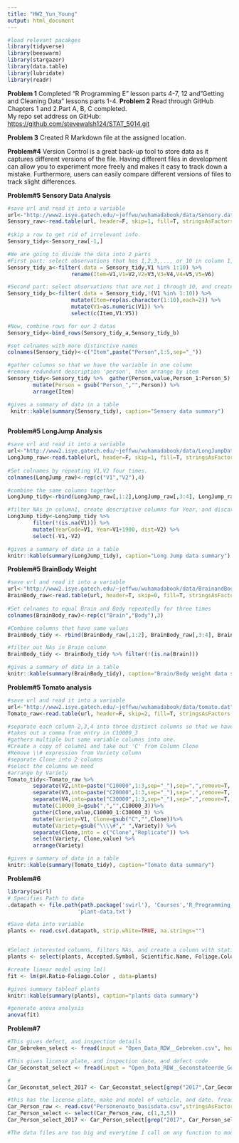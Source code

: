 ```yaml
---
title: "HW2_Yun_Young"
output: html_document
---
```

```r
#load relevant pacakges
library(tidyverse)
library(beeswarm)
library(stargazer)
library(data.table)
library(lubridate)
library(readr)

```

**Problem 1**
Completed "R Programming E" lesson parts 4-7, 12 and"Getting and Cleaning Data" lessons parts 1-4.
**Problem 2**
Read through GitHub Chapters 1 and 2.Part A, B, C completed.  
My repo set address on GitHub: <https://github.com/stevewalsh124/STAT_5014.git>

**Problem 3**
Created R Markdown file at the assigned location.  

**Problem#4**
Version Control is a great back-up tool to store data as it captures different versions of the file. Having different files in development can allow you to experiment more freely and makes it easy to track down a mistake. Furthermore, users can easily compare different versions of files to track slight differences.


**Problem#5 Sensory Data Analysis**
```r
#save url and read it into a variable
url<-"http://www2.isye.gatech.edu/~jeffwu/wuhamadabook/data/Sensory.dat"
Sensory_raw<-read.table(url, header=F, skip=1, fill=T, stringsAsFactors = F)
    
#skip a row to get rid of irrelevant info.
Sensory_tidy<-Sensory_raw[-1,]

#We are going to divide the data into 2 parts
#First part: select observations that has 1,2,3,..., or 10 in column 1, and rename the first column as Item.
Sensory_tidy_a<-filter(.data = Sensory_tidy,V1 %in% 1:10) %>%
                    rename(Item=V1,V1=V2,V2=V3,V3=V4,V4=V5,V5=V6)

#Second part: select observations that are not 1 through 10, and create a column 'Item' that assgin item numbers to observation
Sensory_tidy_b<-filter(.data = Sensory_tidy,!(V1 %in% 1:10)) %>%
                    mutate(Item=rep(as.character(1:10),each=2)) %>%
                    mutate(V1=as.numeric(V1)) %>%
                    select(c(Item,V1:V5))

#Now, combine rows for our 2 datas
Sensory_tidy<-bind_rows(Sensory_tidy_a,Sensory_tidy_b)

#set colnames with more distinctive names
colnames(Sensory_tidy)<-c("Item",paste("Person",1:5,sep="_"))

#gather columns so that we have the variable in one column
#remove redundunt description 'person', then arrange by item
Sensory_tidy<-Sensory_tidy %>%  gather(Person,value,Person_1:Person_5) %>%  
        mutate(Person = gsub("Person_","",Person)) %>%
        arrange(Item)

#gives a summary of data in a table
 knitr::kable(summary(Sensory_tidy), caption="Sensory data summary")
 
```


      
**Problem#5 LongJump Analysis**

```r

#save url and read it into a variable
url<-"http://www2.isye.gatech.edu/~jeffwu/wuhamadabook/data/LongJumpData.dat"
LongJump_raw<-read.table(url, header=F, skip=1, fill=T, stringsAsFactors = F)
    
#Set colnames by repeating V1,V2 four times. 
colnames(LongJump_raw)<-rep(c("V1","V2"),4)

#combine the same columns together
LongJump_tidy<-rbind(LongJump_raw[,1:2],LongJump_raw[,3:4], LongJump_raw[,5:6],LongJump_raw[,7:8])

#filter NAs in column1, create descriptive columns for Year, and discard redundunt columns.
LongJump_tidy<-LongJump_tidy %>%  
        filter(!(is.na(V1))) %>%
        mutate(YearCode=V1, Year=V1+1900, dist=V2) %>%
        select(-V1,-V2)

#gives a summary of data in a table
knitr::kable(summary(LongJump_tidy), caption="Long Jump data summary")

```

**Problem#5 BrainBody Weight**
```r

#save url and read it into a variable
url<-"http://www2.isye.gatech.edu/~jeffwu/wuhamadabook/data/BrainandBodyWeight.dat"
BrainBody_raw<-read.table(url, header=T, skip=0, fill=T, stringsAsFactors = F)
 
#Set colnames to equal Brain and Body repeatedly for three times
colnames(BrainBody_raw)<-rep(c("Brain","Body"),3)

#Combine columns that have same values
BrainBody_tidy <- rbind(BrainBody_raw[,1:2], BrainBody_raw[,3:4], BrainBody_raw[,5:6])

#filter out NAs in Brain column
BrainBody_tidy <- BrainBody_tidy %>% filter(!(is.na(Brain)))

#gives a summary of data in a table
knitr::kable(summary(BrainBody_tidy), caption="Brain/Body weight data summary")
```


**Problem#5 Tomato analysis**
```r
#save url and read it into a variable
url<-"http://www2.isye.gatech.edu/~jeffwu/wuhamadabook/data/tomato.dat"
Tomato_raw<-read.table(url, header=F, skip=2, fill=T, stringsAsFactors = F, comment.char = "")

#separate each column 2,3,4 into three distinct columns so that we have one value at a time
#takes out a comma from entry in C10000_3
#gathers multiple but same variable columns into one.
#Create a copy of column1 and take out 'C' from Column Clone
#Remove \\# expression from Variety column
#separate Clone into 2 columns
#select the columns we need
#arrange by Variety
Tomato_tidy<-Tomato_raw %>%  
        separate(V2,into=paste("C10000",1:3,sep="_"),sep=",",remove=T, extra="merge")  %>%
        separate(V3,into=paste("C20000",1:3,sep="_"),sep=",",remove=T, extra="merge") %>%
        separate(V4,into=paste("C30000",1:3,sep="_"),sep=",",remove=T, extra="merge") %>%
        mutate(C10000_3=gsub(",","",C10000_3))%>% 
        gather(Clone,value,C10000_1:C30000_3) %>% 
        mutate(Variety=V1, Clone=gsub("C","",Clone))%>%
        mutate(Variety=gsub("\\\\#"," ",Variety)) %>%
        separate(Clone,into = c("Clone","Replicate")) %>%
        select(Variety, Clone,value) %>%
        arrange(Variety)

#gives a summary of data in a table
knitr::kable(summary(Tomato_tidy), caption="Tomato data summary")
```


**Problem#6**

```r

library(swirl)
# Specifies Path to data
.datapath <- file.path(path.package('swirl'), 'Courses','R_Programming_E', 'Looking_at_Data',
                      'plant-data.txt')

#Save data into variable
plants <- read.csv(.datapath, strip.white=TRUE, na.strings="")


#Select interested columns, filters NAs, and create a column with statistic that combines pH min and max.
plants <- select(plants, Accepted.Symbol, Scientific.Name, Foliage.Color, pH..Minimum., pH..Maximum.)%>%filter(!is.na(Foliage.Color))%>%filter(!is.na(pH..Minimum.))%>% mutate(pH.Ratio= pH..Minimum./pH..Maximum.)

#create linear model using lm()
fit <- lm(pH.Ratio~Foliage.Color , data=plants)

#gives summary tableof plants
knitr::kable(summary(plants), caption="plants data summary")

#generate anova analysis
anova(fit)
```


**Problem#7**

```r
#This gives defect, and inspection details
Car_Gebreken_select <- fread(input = "Open_Data_RDW__Gebreken.csv", header = T, select=c(1,6), showProgress=F)

#This gives license plate, and inspection date, and defect code
Car_Geconstat_select <- fread(input = "Open_Data_RDW__Geconstateerde_Gebreken.csv", header=T, select=c(1,3,5),showProgress=F)

#
Car_Geconstat_select_2017 <- Car_Geconstat_select[grep("2017",Car_Geconstat_select$"Meld datum door keuringsinstantie"),]

#this has the license plate, make and model of vehicle, and date. fread() returns unknown error, so I used read.csv
Car_Person_raw <- read.csv("Personenauto_basisdata.csv",stringsAsFactors = F, nrow=10000, header=T) 
Car_Person_select <- select(Car_Person_raw, c(1,3,5))
Car_Person_select_2017 <- Car_Person_select[grep("2017", Car_Person_select$"Datum.tenaamstelling"),]

#The data files are too big and everytime I call on any function to modify or just to see the data R crashes...
```

